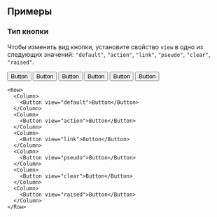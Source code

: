 
<Meta title="Компоненты/Button/Примеры" component={Button}/>

## Примеры

### Тип кнопки

Чтобы изменить вид кнопки, установите свойство `view` в одно из следующих значений:
`"default"`, `"action"`, `"link"`, `"pseudo"`, `"clear"`, `"raised"`.

<Container adaptive>
    <Row>
        <Column col={2}>
            <Button view="default">Button</Button>
        </Column>
        <Column col={2}>
            <Button view="action">Button</Button>
        </Column>
        <Column col={2}>
            <Button view="link">Button</Button>
        </Column>
        <Column col={2}>
            <Button view="pseudo">Button</Button>
        </Column>
        <Column col={2}>
            <Button view="clear">Button</Button>
        </Column>
        <Column col={2}>
            <Button view="raised">Button</Button>
        </Column>
    </Row>
</Container>

```tsx
<Row>
  <Column>
    <Button view="default">Button</Button>
  </Column>
  <Column>
    <Button view="action">Button</Button>
  </Column>
  <Column>
    <Button view="link">Button</Button>
  </Column>
  <Column>
    <Button view="pseudo">Button</Button>
  </Column>
  <Column>
    <Button view="clear">Button</Button>
  </Column>
  <Column>
    <Button view="raised">Button</Button>
  </Column>
</Row>
```
